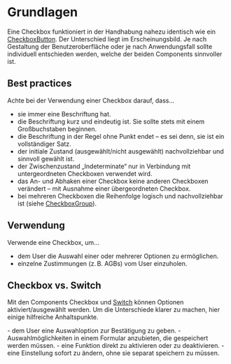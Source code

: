# Grundlagen

Eine Checkbox funktioniert in der Handhabung nahezu identisch wie ein [CheckboxButton](/03-components/form-controls/checkbox-button).
Der Unterschied liegt im Erscheinungsbild. Je nach Gestaltung der Benutzeroberfläche oder je nach Anwendungsfall sollte individuell entschieden werden, welche der beiden Components sinnvoller ist.

## Best practices

Achte bei der Verwendung einer Checkbox darauf, dass...

- sie immer eine Beschriftung hat. 
- die Beschriftung kurz und eindeutig ist. Sie sollte stets mit einem Großbuchstaben beginnen.
- die Beschriftung in der Regel ohne Punkt endet – es sei denn, sie ist ein vollständiger Satz.
- der initiale Zustand (ausgewählt/nicht ausgewählt) nachvollziehbar und sinnvoll gewählt ist.
- der Zwischenzustand „Indeterminate“ nur in Verbindung mit untergeordneten Checkboxen verwendet wird.
- das An- und Abhaken einer Checkbox keine anderen Checkboxen verändert – mit Ausnahme einer übergeordneten Checkbox.
- bei mehreren Checkboxen die Reihenfolge logisch und nachvollziehbar ist (siehe [CheckboxGroup](/03-components/form-controls/checkbox-group)).

## Verwendung

Verwende eine Checkbox, um...

- dem User die Auswahl einer oder mehrerer Optionen zu ermöglichen.
- einzelne Zustimmungen (z. B. AGBs) vom User einzuholen.

## Checkbox vs. Switch

Mit den Components Checkbox und [Switch](/03-components/form-controls/switch) können Optionen aktiviert/ausgewählt werden. 
Um die Unterschiede klarer zu machen, hier einige hilfreiche Anhaltspunkte.

<DoAndDont>
  <Plain heading="Verwende eine Checkbox, um z. B. ...">
    - dem User eine Auswahloption zur Bestätigung zu geben.
    - Auswahlmöglichkeiten in einem Formular anzubieten, die gespeichert werden müssen.

  </Plain>

  <Plain heading="Verwende einen Switch, um z. B. ...">
    - eine Funktion direkt zu aktivieren oder zu deaktivieren.
    - eine Einstellung sofort zu ändern, ohne sie separat speichern zu müssen.

  </Plain>
</DoAndDont>
